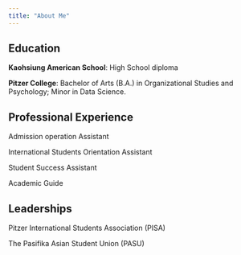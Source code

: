 ```yaml
---
title: "About Me"
---
```


## Education

**Kaohsiung American School**: High School diploma

**Pitzer College**: Bachelor of Arts (B.A.) in Organizational Studies and Psychology; Minor in Data Science.

## Professional Experience

Admission operation Assistant

International Students Orientation Assistant

Student Success Assistant

Academic Guide

## Leaderships

Pitzer International Students Association (PISA)

The Pasifika Asian Student Union (PASU)
